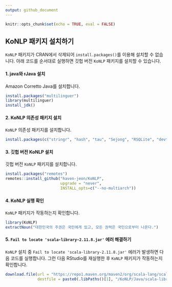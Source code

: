 ```yaml
---
output: github_document
---
```


```r
knitr::opts_chunk$set(echo = TRUE, eval = FALSE)
```

KoNLP 패키지 설치하기
---

<!-- `KoNLP` 패키지는 R 4.1.3 이하 버전에서 정상 작동합니다. 아래 페이지에서 R 4.1.3 설치 파일을 다운로드할 수 있습니다. -->

<!-- - 윈도우: https://cran.r-project.org/bin/windows/base/old/4.1.3/R-4.1.3-win.exe -->
<!-- - 맥: https://cran.r-project.org/bin/macosx/base/R-4.1.3.pkg -->

`KoNLP` 패키지가 CRAN에서 삭제되어 `install.packages()`를 이용해 설치할 수 없습니다. 아래 코드를 순서대로 실행하면 깃헙 버전 `KoNLP` 패키지를 설치할 수 있습니다.

#### 1. java와 rJava 설치

Amazon Corretto Java를 설치합니다.

```r
install.packages("multilinguer")
library(multilinguer)
install_jdk()
```

#### 2. KoNLP 의존성 패키지 설치

`KoNLP` 의존성 패키지를 설치합니다.

```r
install.packages(c("stringr", "hash", "tau", "Sejong", "RSQLite", "devtools"), type = "binary")
```

#### 3. 깃헙 버전 KoNLP 설치

깃헙 버전 `KoNLP` 패키지를 설치합니다.

```r
install.packages("remotes")
remotes::install_github("haven-jeon/KoNLP", 
                        upgrade = "never",
                        INSTALL_opts=c("--no-multiarch"))
```

#### 4. KoNLP 실행 확인

`KoNLP` 패키지가 작동하는지 확인합니다.

```r
library(KoNLP)
extractNoun("대한민국의 주권은 국민에게 있고, 모든 권력은 국민으로부터 나온다.")
```


#### 5. `Fail to locate 'scala-library-2.11.8.jar'` 에러 해결하기

`KoNLP` 설치 중 `Fail to locate 'scala-library-2.11.8.jar'` 에러가 발생하면 다음 코드를 실행합니다. 그런 다음 RStudio를 재실행한 후 `KoNLP` 패키지가 작동하는지 확인합니다.

```r
download.file(url = "https://repo1.maven.org/maven2/org/scala-lang/scala-library/2.11.8/scala-library-2.11.8.jar",
              destfile = paste0(.libPaths()[1], "/KoNLP/Java/scala-library-2.11.8.jar"))
```



